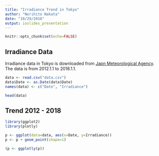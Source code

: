 ```yaml
---
title: "Irradiance Trend in Tokyo"
author: "Norihito Nakata"
date: "10/29/2018"
output: ioslides_presentation
---
```


```r
knitr::opts_chunk$set(echo=FALSE)
```

## Irradiance Data

Irradiance data in Tokyo is downloaded from [Japn Meteorological Agency]( "https://www.data.jma.go.jp/gmd/risk/obsdl/index.php").
The data is from 2012.1.1 to 2018.1.1.

```r
data <- read.csv("data.csv")
data$Date <- as.Date(data$Date)
names(data) <- c("Date", "Irradiance")
```

```r
head(data)
```




## Trend 2012 - 2018

```r
library(ggplot2)
library(plotly)
```

```r
p <- ggplot(data=data, aes(x=Date, y=Irradiance))
p <- p + geom_point(shape=1)

(p <- ggplotly(p))

```

